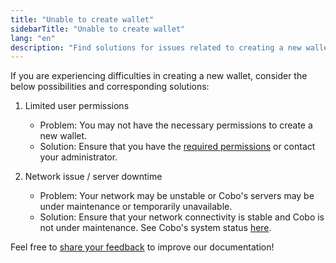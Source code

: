 ```yaml
---
title: "Unable to create wallet"
sidebarTitle: "Unable to create wallet"
lang: "en"
description: "Find solutions for issues related to creating a new wallet, including user permissions and network problems."
---
```


If you are experiencing difficulties in creating a new wallet, consider the below possibilities and corresponding solutions:

1. Limited user permissions
    - Problem: You may not have the necessary permissions to create a new wallet.
    - Solution: Ensure that you have the [required permissions](/en/portal/organization/roles-and-permissions) or contact your administrator.


2. Network issue / server downtime
    - Problem: Your network may be unstable or Cobo's servers may be under maintenance or temporarily unavailable.
    - Solution: Ensure that your network connectivity is stable and Cobo is not under maintenance. See Cobo's system status [here](https://status.cobo.com/).





<Tip>Feel free to [share your feedback](https://forms.zohopublic.com/cobo/form/DocumentFeedbackForm/formperma/QvLOhxJv1_JMsJ-1dleZ8Itb_7rzN-LtgvsDdxosoVI?referrername=manuals) to improve our documentation!</Tip>